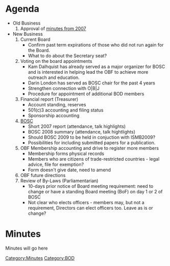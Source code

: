 =Agenda=
* Old Business
*# Approval of [[Minutes:2007_BOSC_Meeting|minutes from 2007]]
* New Business
*# Current Board
*#* Confirm past term expirations of those who did not run again for the Board.
*#* What to do about the Secretary seat?
*# Voting on the board appointments
*#* Kam Dalhquist has already served as a major organizer for BOSC and is interested in helping lead the OBF to achieve more outreach and education.
*#* Darin London has served as BOSC chair for the past 4 years
*#* Strengthen connection with O|B|J
*#* Procedure for appointment of additional BOD members
*# Financial report (Treasurer)
*#* Account standing, reserves
*#* 501(c)3 accounting and filing status
*#* Sponsorship accounting
*# [[BOSC]]
*#* Short 2007 report (attendance, talk highlights)
*#* BOSC 2008 summary (attendance, talk hightlights)
*#* Should BOSC 2009 to be held in conjuction with ISMB2009?
*#* Possibilities for including submitted papers for a publication.
*# OBF Membership accounting and drive to register more members
*#* Membership forms physical records
*#* Members who are citizens of trade-restricted countries - legal advice, file for exemption?
*#* Form doesn't give date, need to amend
*# OBF future directions
*# Review of By-Laws (Parliamentarian)
*#* 10-days prior notice of Board meeting requirement: need to change or have a standing Board meeting (BoF) on day 1 or 2 of BOSC
*#* Not clear who elects officers - members may, but not a requirement, Directors can elect officers too. Leave as is or change? 

=Minutes=

Minutes will go here

[[Category:Minutes]] [[Category:BOD]]
